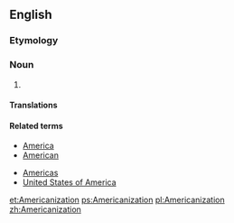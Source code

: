 ==English==

===Etymology===
{{suffix|Americanize|ation}}

===Noun===
{{en-noun}}

# {{alternative spelling of|Americanisation}}

====Translations====
{{trans-see|Americanisation}}

====Related terms====
{{rel-top|terms related to Americanization}}
* [[America]]
* [[American]]
{{rel-mid}}
* [[Americas]]
* [[United States of America]]
{{rel-bottom}}

[[et:Americanization]]
[[ps:Americanization]]
[[pl:Americanization]]
[[zh:Americanization]]